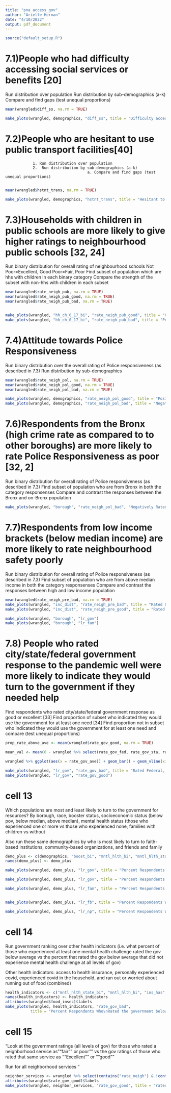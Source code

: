 ```yaml
---
title: "poa_access_gov"
author: "Arielle Herman"
date: "4/10/2022"
output: pdf_document
---
```


```r
source("default_setup.R")
```


# 7.1)People who had difficulty accessing social services or benefits [20]

Run distribution over population
Run distribution by sub-demographics (a-k)
Compare and find gaps (test unequal proportions)

```r
mean(wrangled$diff_ss, na.rm = TRUE)

make_plots(wrangled, demographics, "diff_ss", title = "Difficulty accessing Social security benefits")
```

# 7.2)People who are hesitant to use public transport facilities[40]
                1. Run distribution over population
                2.  Run distribution by sub-demographics (a-k)
                                        a. Compare and find gaps (test unequal proportions)
                                        
```r
mean(wrangled$hstnt_trans, na.rm = TRUE)

make_plots(wrangled, demographics, "hstnt_trans", title = "Hesitant to Use public transit")
```

# 7.3)Households with children in public schools are more likely to give higher ratings to neighbourhood public schools [32, 24]

Run binary distribution for overall rating of neighbourhood schools 
Not Poor=Excellent, Good
Poor=Fair, Poor
Find subset of population which are hhs with children in each binary category 
Compare the strength of the subset with non-hhs with children in each subset

```r
mean(wrangled$rate_neigh_pub, na.rm = TRUE)
mean(wrangled$rate_neigh_pub_good, na.rm = TRUE)
mean(wrangled$rate_neigh_pub_bad, na.rm = TRUE)


make_plots(wrangled, "hh_ch_0_17_bi", "rate_neigh_pub_good", title = "Good or Excellent Rating of Public Schools")
make_plots(wrangled, "hh_ch_0_17_bi", "rate_neigh_pub_bad", title = "Poor or Very Poor Rating of Public Schools")
```

# 7.4)Attitude towards Police Responsiveness

Run binary distribution over the overall rating of Police responsiveness (as described in 7.3)
Run distribution by sub-demographics

```r
mean(wrangled$rate_neigh_pol, na.rm = TRUE)
mean(wrangled$rate_neigh_pol_good, na.rm = TRUE)
mean(wrangled$rate_neigh_pol_bad, na.rm = TRUE)

make_plots(wrangled, demographics, "rate_neigh_pol_good", title = "Positively Rated Police Responsiveness")
make_plots(wrangled, demographics, "rate_neigh_pol_bad", title = "Negatively Rated Police Responsiveness")
```


# 7.6)Respondents from the Bronx (high crime rate as compared to to other boroughs) are more likely to rate Police Responsiveness as poor [32, 2]

Run binary distribution for overall rating of Police responsiveness (as described in 7.3)
Find subset of population who are from Bronx in both the category responsenses
Compare and contrast the responses between the Bronx and on-Bronx population

```r
make_plots(wrangled, "borough", "rate_neigh_pol_bad", "Negatively Rated Police Responsiveness")
```

# 7.7)Respondents from low income brackets (below median income) are more likely to rate neighbourhood safety poorly

Run binary distribution for overall rating of Police responsiveness (as described in 7.3)
Find subset of population who are from above median income  in both the category responsenses
Compare and contrast the responses between high and low income population

```r
mean(wrangled$rate_neigh_pre_bad, na.rm = TRUE)
make_plots(wrangled, "inc_dist", "rate_neigh_pre_bad", title = "Rated Crime Prevention Well")
make_plots(wrangled, "inc_dist", "rate_neigh_pre_good", title = "Rated Crime Prevention Poorly")

make_plots(wrangled, "borough", "lr_gov")
make_plots(wrangled, "borough", "lr_fam")
```


# 7.8) People who rated city/state/federal government response to the pandemic well were more likely to indicate they would turn to the government if they needed help

Find respondents who rated city/state/federal government response as good or excellent [33]
Find proportion of subset who indicated they would use the government for at least one need [34]
Find proportion not in subset who indicated they would use the government for at least one need and compare (test unequal proportions)

```r
prop_rate_above_ave <- mean(wrangled$rate_gov_good, na.rm = TRUE)

mean_val <- mean(6 - wrangled %>% select(rate_gov_fed, rate_gov_sta, rate_gov_cit) %>% unlist, na.rm = TRUE)

wrangled %>% ggplot(aes(x = rate_gov_ave)) + geom_bar() + geom_vline(xintercept = mean_val)

make_plots(wrangled, "lr_gov", "rate_gov_bad", title = "Rated Federal, State, and City Government (Very) poorly")
make_plots(wrangled, "lr_gov", "rate_gov_good")
```
# cell 13

Which populations are most and least likely to turn to the government for resources? By borough, race, booster status, socioeconomic status (below pov, below median, above median), mental health status (those who experienced one or more vs those who experienced none, families with children vs without

Also run these same demographics by who is most likely to turn to faith-based institutions, community-based organizations, and friends and family

```r
demo_plus <- c(demographics, "boost_bi", "mntl_hlth_bi", "mntl_hlth_state_bi")
names(demo_plus) <- demo_plus

make_plots(wrangled, demo_plus, "lr_gov", title = "Percent Respondents Who\nwould reach out to the Government")[c("borough", "race_census", "sch_level_cat", "inc_dist")]

make_plots(wrangled, demo_plus, "lr_gov", title = "Percent Respondents Who\nwould reach out to the Government")[c("borough", "race_census", "sch_level_cat", "inc_dist")]

make_plots(wrangled, demo_plus, "lr_fam", title = "Percent Respondents Who\nwould reach out to Friends and Family")[c("borough", "race_census", "sch_level_cat", "hh_ch_0_17_bi", "inc_dist", "emp_status_after", "res_cat", "mntl_hlth_bi")]


make_plots(wrangled, demo_plus, "lr_fb", title = "Percent Respondents Who\nwould reach out to faith-based organizations")

make_plots(wrangled, demo_plus, "lr_np", title = "Percent Respondents Who\nwould reach out to local nonprofits")
```

# cell 14

Run government ranking over other health indicators (i.e. what percent of those who experienced at least one mental health challenge rated the gov below average vs the percent that rated the gov below average that did not experience mental health challenge at all levels of gov)

Other health indicators: access to health insurance, personally experienced covid, experienced covid in the household, and ran out or worried about running out of food (combined)

```r
health_indicators <- c("mntl_hlth_state_bi", "mntl_hlth_bi", "ins_has", "posi_yes", "posi_hh", "posi", "food_insec")
names(health_indicators) <- health_indicators
attributes(wrangled$food_insec)$labels
make_plots(wrangled, health_indicators, "rate_gov_bad",
           title = "Percent Respondents Who\nRated the government below average")
```

# cell 15

"Look at the government ratings (all levels of gov) for those who rated a neighborhood service as ""fair"" or poor"" vs the gov ratings of those who rated that same service as ""Excellent"" or ""good""

Run for all neighborhood services "

```r
neighbor_services <- wrangled %>% select(contains("rate_neigh") & !contains("good") & !contains("bad")) %>% colnames()
attributes(wrangled$rate_gov_good)$labels
make_plots(wrangled, neighbor_services, "rate_gov_good", title = "rated government positively")
```